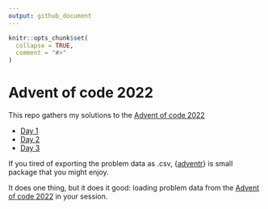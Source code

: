 ```yaml
---
output: github_document
---
```


<!-- README.md is generated from README.Rmd. Please edit that file -->

```r
knitr::opts_chunk$set(
  collapse = TRUE,
  comment = "#>"
)
```


# Advent of code 2022

This repo gathers my solutions to the [Advent of code 2022](https://adventofcode.com/)

  + [Day 1](https://github.com/benjaminguinaudeau/advent_of_code_2022/blob/main/01.md)
  + [Day 2](https://github.com/benjaminguinaudeau/advent_of_code_2022/blob/main/02.md)
  + [Day 3](https://github.com/benjaminguinaudeau/advent_of_code_2022/blob/main/03.md)
  
If you tired of exporting the problem data as .csv, {[adventr](https://github.com/benjaminguinaudeau/adventr)} is small package that you might enjoy. 

It does one thing, but it does it good: loading problem data from the [Advent of code 2022](https://adventofcode.com/) in your session. 
